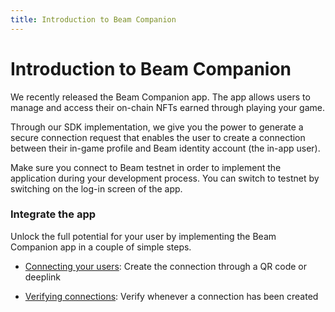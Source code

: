 ```yaml
---
title: Introduction to Beam Companion
---
```



# Introduction to Beam Companion

We recently released the Beam Companion app. The app allows users to manage and access their on-chain NFTs earned through playing your game.

Through our SDK implementation, we give you the power to generate a secure connection request that enables the user to create a connection between their in-game profile and Beam identity account (the in-app user).

<Cards>
  <Card
    icon="🍎 "
    title="iOS"
    href="https://apps.apple.com/us/app/beam-companion/id6467641736"
  />
  <Card
    icon="🤖 "
    title="Android"
    href="https://play.google.com/store/apps/details?id=com.onbeam.companion_app"
  />
</Cards>

<Callout emoji="🛠️">
  Make sure you connect to Beam testnet in order to implement the application
  during your development process. You can switch to testnet by switching on the
  log-in screen of the app.
</Callout>

### Integrate the app

Unlock the full potential for your user by implementing the Beam Companion app in a couple of simple steps.

- [Connecting your users](/service/companion/connecting-your-users): Create the connection through a QR code or deeplink

- [Verifying connections](/service/companion/verifying-webhooks): Verify whenever a connection has been created
